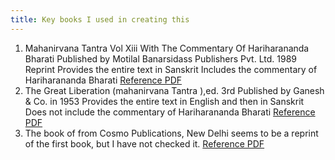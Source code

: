 ```yaml
---
title: Key books I used in creating this
---
```


1. Mahanirvana Tantra Vol Xiii With The Commentary Of Hariharananda Bharati
   Published by Motilal Banarsidass Publishers Pvt. Ltd. 1989 Reprint Provides
   the entire text in Sanskrit Includes the commentary of Hariharananda Bharati
   [Reference PDF](https://archive.org/details/in.ernet.dli.2015.326303/)
2. The Great Liberation (mahanirvana Tantra ),ed. 3rd Published by Ganesh & Co.
   in 1953 Provides the entire text in English and then in Sanskrit Does not
   include the commentary of Hariharananda Bharati 
   [Reference PDF](https://archive.org/details/in.ernet.dli.2015.99731/)
3. The book of from Cosmo Publications, New Delhi seems to be a reprint of the
   first book, but I have not checked it. [Reference PDF](https://archive.org/details/in.ernet.dli.2015.345306/)
   
